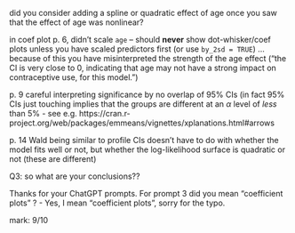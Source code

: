 did you consider adding a spline or quadratic effect of age once you saw that the effect of age was nonlinear?

in coef plot p. 6, didn't scale `age` -- should **never** show dot-whisker/coef plots unless you have scaled predictors first (or use `by_2sd = TRUE`)
 ... because of this you have misinterpreted the strength of the age effect ("the CI is very close to 0, indicating that age may not have a strong impact on contraceptive use, for this model.")

p. 9 careful interpreting significance by no overlap of 95% CIs (in fact 95% CIs just touching implies that the groups are different at an $\alpha$ level of *less* than 5% - see e.g. https://cran.r-project.org/web/packages/emmeans/vignettes/xplanations.html#arrows

p. 14 Wald being similar to profile CIs doesn't have to do with whether the model fits well or not, but whether the log-likelihood surface is quadratic or not (these are different)

Q3: so what are your conclusions??

Thanks for your ChatGPT prompts. For prompt 3 did you mean "coefficient plots" ?
- Yes, I mean "coefficient plots", sorry for the typo.

mark: 9/10
